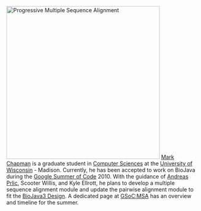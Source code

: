 [[Image:Flowchart-ProgressiveMultipleSequenceAlignment.png|right|400px|Progressive Multiple Sequence Alignment]]
[http://pages.cs.wisc.edu/~chapman/ Mark Chapman] is a graduate student in [http://www.cs.wisc.edu/ Computer Sciences] at the [http://www.wisc.edu/ University of Wisconsin] - Madison.
Currently, he has been accepted to work on BioJava during the [[Google Summer of Code]] 2010.  With the guidance of [[Andreas Prlic]], Scooter Willis, and Kyle Ellrott, he plans to develop a multiple sequence alignment module and update the pairwise alignment module to fit the [[BioJava3 Design]].  A dedicated page at [[GSoC:MSA]] has an overview and timeline for the summer.
